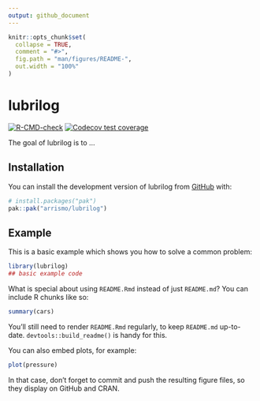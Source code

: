 ```yaml
---
output: github_document
---
```


<!-- README.md is generated from README.Rmd. Please edit that file -->

```r
knitr::opts_chunk$set(
  collapse = TRUE,
  comment = "#>",
  fig.path = "man/figures/README-",
  out.width = "100%"
)
```

# lubrilog

<!-- badges: start -->
[![R-CMD-check](https://github.com/arrismo/lubrilog/actions/workflows/R-CMD-check.yaml/badge.svg)](https://github.com/arrismo/lubrilog/actions/workflows/R-CMD-check.yaml)
[![Codecov test coverage](https://codecov.io/gh/arrismo/lubrilog/graph/badge.svg)](https://app.codecov.io/gh/arrismo/lubrilog)
<!-- badges: end -->

The goal of lubrilog is to ...

## Installation

You can install the development version of lubrilog from [GitHub](https://github.com/) with:

``` r
# install.packages("pak")
pak::pak("arrismo/lubrilog")
```

## Example

This is a basic example which shows you how to solve a common problem:

```r
library(lubrilog)
## basic example code
```

What is special about using `README.Rmd` instead of just `README.md`? You can include R chunks like so:

```r
summary(cars)
```

You'll still need to render `README.Rmd` regularly, to keep `README.md` up-to-date. `devtools::build_readme()` is handy for this.

You can also embed plots, for example:

```r
plot(pressure)
```

In that case, don't forget to commit and push the resulting figure files, so they display on GitHub and CRAN.
